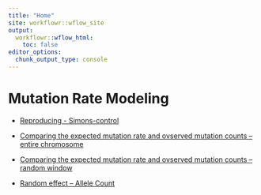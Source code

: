 ```yaml
---
title: "Home"
site: workflowr::wflow_site
output:
  workflowr::wflow_html:
    toc: false
editor_options:
  chunk_output_type: console
---
```


# Mutation Rate Modeling

- [Reproducing - Simons-control](https://xsun1229.github.io/mutation_rate/reproducing_SC.html)

- [Comparing the expected mutation rate and ovserved mutation counts -- entire chromosome](https://xsun1229.github.io/mutation_rate/gnomad_exp_obs_rare.html)

- [Comparing the expected mutation rate and ovserved mutation counts -- random window](https://xsun1229.github.io/mutation_rate/gnomad_exp_obs_rare_randomwindows.html)

- [Random effect -- Allele Count](https://xsun1229.github.io/mutation_rate/gnomad_random_obsexp_AC.html)

